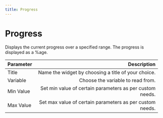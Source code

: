 ```yaml
---
title: Progress
---
```


# Progress

Displays the current progress over a specified range. The progress is displayed as a %age.

| Parameter     | Description|
| :------------ | ---------: |
| Title        |    Name the widget by choosing a title of your choice.    | 
| Variable     |    Choose the variable to read from.    |   
| Min Value   |    Set min value of certain parameters as per custom needs. |   
| Max Value   |    Set max value of certain parameters as per custom needs. |

<ReactPlayer playing controls volume={0} width={832} height={468} url="/demos/widgets/progress.webm" />

